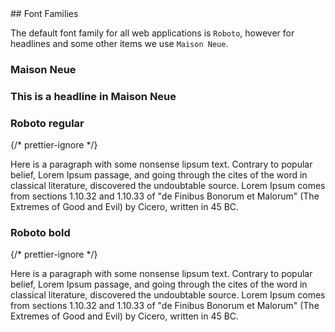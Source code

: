 
<VisibilityByTheme hidden="sbanken">
## Font Families

The default font family for all web applications is the `DNB` font.

## DNB Regular

<div className="typography-box">
  {/* prettier-ignore */}
  <p className="dnb-p dnb-typo-regular">Here is a paragraph with some nonsense lipsum text. Contrary to popular belief, Lorem Ipsum passage, and going through the cites of the word in classical literature, discovered the undoubtable source. Lorem Ipsum comes from sections 1.10.32 and 1.10.33 of "de Finibus Bonorum et Malorum" (The Extremes of Good and Evil) by Cicero, written in 45 BC.</p>
</div>

## DNB Medium

<div className="typography-box">
  {/* prettier-ignore */}
  <p className="dnb-p dnb-typo-medium">Here is a paragraph with some nonsense lipsum text. Contrary to popular belief, Lorem Ipsum passage, and going through the cites of the word in classical literature, discovered the undoubtable source. Lorem Ipsum comes from sections 1.10.32 and 1.10.33 of "de Finibus Bonorum et Malorum" (The Extremes of Good and Evil) by Cicero, written in 45 BC.</p>
</div>

## DNB Bold

<div className="typography-box">
  {/* prettier-ignore */}
  <p className="dnb-p dnb-typo-bold">Here is a paragraph with some nonsense lipsum text. Contrary to popular belief, Lorem Ipsum passage, and going through the cites of the word in classical literature, discovered the undoubtable source. Lorem Ipsum comes from sections 1.10.32 and 1.10.33 of "de Finibus Bonorum et Malorum" (The Extremes of Good and Evil) by Cicero, written in 45 BC.</p>
</div>

## DNBMono Regular

<div className="typography-box">
  {/* prettier-ignore */}
  <p className="dnb-p dnb-typo-mono-regular">Here is a paragraph with some nonsense lipsum text. Contrary to popular belief, Lorem Ipsum passage, and going through the cites of the word in classical literature, discovered the undoubtable source. Lorem Ipsum comes from sections 1.10.32 and 1.10.33 of "de Finibus Bonorum et Malorum" (The Extremes of Good and Evil) by Cicero, written in 45 BC.</p>
</div>
</VisibilityByTheme>
<VisibilityByTheme visible="sbanken">
## Font Families

The default font family for all web applications is `Roboto`, however for headlines and some other items we use `Maison Neue`.

### Maison Neue

<div className="typography-box">
  <H3>This is a headline in Maison Neue</H3>
</div>

### Roboto regular

<div className="typography-box">
  {/* prettier-ignore */}
  <p className="dnb-p dnb-typo-regular">Here is a paragraph with some nonsense lipsum text. Contrary to popular belief, Lorem Ipsum passage, and going through the cites of the word in classical literature, discovered the undoubtable source. Lorem Ipsum comes from sections 1.10.32 and 1.10.33 of "de Finibus Bonorum et Malorum" (The Extremes of Good and Evil) by Cicero, written in 45 BC.</p>
</div>

### Roboto bold

<div className="typography-box">
  {/* prettier-ignore */}
  <p className="dnb-p dnb-typo-bold">Here is a paragraph with some nonsense lipsum text. Contrary to popular belief, Lorem Ipsum passage, and going through the cites of the word in classical literature, discovered the undoubtable source. Lorem Ipsum comes from sections 1.10.32 and 1.10.33 of "de Finibus Bonorum et Malorum" (The Extremes of Good and Evil) by Cicero, written in 45 BC.</p>
</div>

</VisibilityByTheme>
